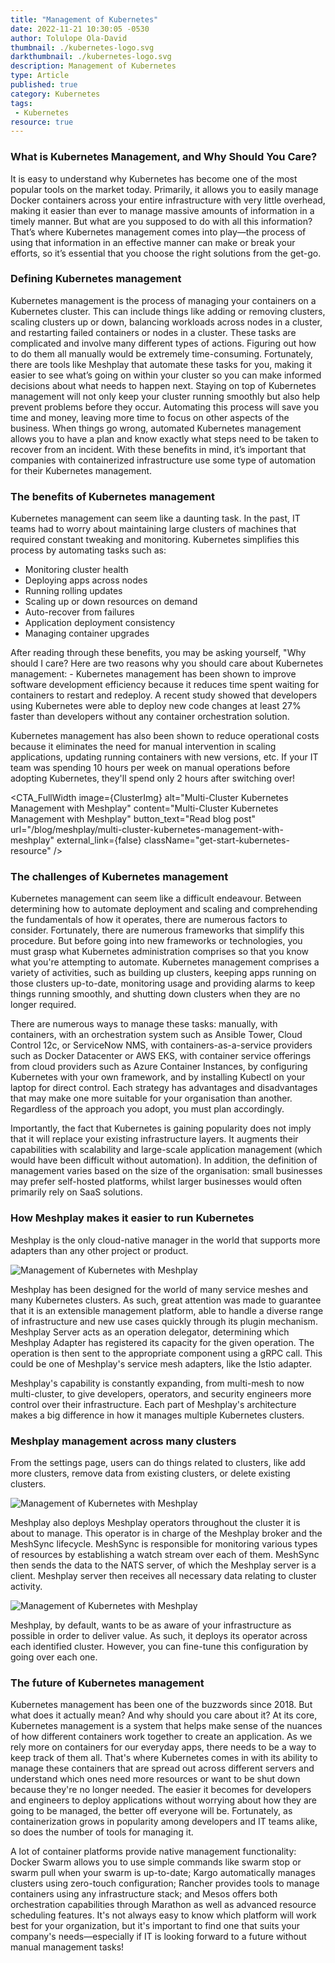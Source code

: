 ```yaml
---
title: "Management of Kubernetes"
date: 2022-11-21 10:30:05 -0530
author: Tolulope Ola-David
thumbnail: ./kubernetes-logo.svg
darkthumbnail: ./kubernetes-logo.svg
description: Management of Kubernetes
type: Article
published: true
category: Kubernetes
tags:
 - Kubernetes
resource: true
---
```


<ResourcesWrapper>
  
  <h3> What is Kubernetes Management, and Why Should You Care? </h3>
  
  <p> It is easy to understand why Kubernetes has become one of the most popular tools on the market today. Primarily, it allows you to easily manage Docker 
    containers across your entire infrastructure with very little overhead, making it easier than ever to manage massive amounts of information in a timely manner. 
    But what are you supposed to do with all this information? That’s where Kubernetes management comes into play—the process of using that information in an 
    effective manner can make or break your efforts, so it’s essential that you choose the right solutions from the get-go.
 </p>
  
  <h3> Defining Kubernetes management </h3>
  
  <p> Kubernetes management is the process of managing your containers on a Kubernetes cluster. This can include things like adding or removing clusters, scaling 
    clusters up or down, balancing workloads across nodes in a cluster, and restarting failed containers or nodes in a cluster. These tasks are complicated and 
    involve many different types of actions. Figuring out how to do them all manually would be extremely time-consuming. Fortunately, there are tools like Meshplay 
    that automate these tasks for you, making it easier to see what’s going on within your cluster so you can make informed decisions about what needs to happen 
    next. Staying on top of Kubernetes management will not only keep your cluster running smoothly but also help prevent problems before they occur. Automating this 
    process will save you time and money, leaving more time to focus on other aspects of the business. When things go wrong, automated Kubernetes management allows 
    you to have a plan and know exactly what steps need to be taken to recover from an incident. With these benefits in mind, it’s important that companies with 
    containerized infrastructure use some type of automation for their Kubernetes management.
  </p>
  
  <h3> The benefits of Kubernetes management </h3>
  
  <p> Kubernetes management can seem like a daunting task. In the past, IT teams had to worry about maintaining large clusters of machines that required constant 
    tweaking and monitoring. Kubernetes simplifies this process by automating tasks such as: 
    <ul>
      <li> Monitoring cluster health </li>
      <li> Deploying apps across nodes </li>
      <li> Running rolling updates </li>
      <li> Scaling up or down resources on demand </li>
      <li> Auto-recover from failures </li>
      <li> Application deployment consistency </li>
      <li> Managing container upgrades </li>
    </ul>
  After reading through these benefits, you may be asking yourself, "Why should I care? Here are two reasons why you should care about Kubernetes management: - 
  Kubernetes management has been shown to improve software development efficiency because it reduces time spent waiting for containers to restart and redeploy. 
  A recent study showed that developers using Kubernetes were able to deploy new code changes at least 27% faster than developers without any container orchestration 
  solution.
  </p>
  
  <p> Kubernetes management has also been shown to reduce operational costs because it eliminates the need for manual intervention in scaling applications, updating 
  running containers with new versions, etc. If your IT team was spending 10 hours per week on manual operations before adopting Kubernetes, they'll spend only 2 
  hours after switching over! </p>
  
<CTA_FullWidth 
  image={ClusterImg}
  alt="Multi-Cluster Kubernetes Management with Meshplay"
  content="Multi-Cluster Kubernetes Management with Meshplay"
  button_text="Read blog post"
  url="/blog/meshplay/multi-cluster-kubernetes-management-with-meshplay"
  external_link={false}
  className="get-start-kubernetes-resource"
/>
  
  <h3> The challenges of Kubernetes management </h3>
  
  <p> Kubernetes management can seem like a difficult endeavour. Between determining how to automate deployment and scaling and comprehending the fundamentals of 
  how it operates, there are numerous factors to consider. Fortunately, there are numerous frameworks that simplify this procedure. But before going into new 
  frameworks or technologies, you must grasp what Kubernetes administration comprises so that you know what you're attempting to automate. Kubernetes management 
  comprises a variety of activities, such as building up clusters, keeping apps running on those clusters up-to-date, monitoring usage and providing alarms to keep 
  things running smoothly, and shutting down clusters when they are no longer required. </p>
  
  <p> There are numerous ways to manage these tasks: manually, with containers, with an orchestration system such as Ansible Tower, Cloud Control 12c, or ServiceNow 
  NMS, with containers-as-a-service providers such as Docker Datacenter or AWS EKS, with container service offerings from cloud providers such as Azure Container 
  Instances, by configuring Kubernetes with your own framework, and by installing Kubectl on your laptop for direct control. Each strategy has advantages and 
  disadvantages that may make one more suitable for your organisation than another. Regardless of the approach you adopt, you must plan accordingly. </p>
  
  <p> Importantly, the fact that Kubernetes is gaining popularity does not imply that it will replace your existing infrastructure layers. It augments their 
  capabilities with scalability and large-scale application management (which would have been difficult without automation). In addition, the definition of 
  management varies based on the size of the organisation: small businesses may prefer self-hosted platforms, whilst larger businesses would often primarily rely on 
  SaaS solutions. </p>
  
  <h3> How Meshplay makes it easier to run Kubernetes </h3>
  
  <p> Meshplay is the only cloud-native manager in the world that supports more adapters than any other project or product. </p>
  
  <img src = {picture1} class="image-center" alt="Management of Kubernetes with Meshplay" />
  
  <p> Meshplay has been designed for the world of many service meshes and many Kubernetes clusters. As such, great attention was made to guarantee that it is an 
  extensible management platform, able to handle a diverse range of infrastructure and new use cases quickly through its plugin mechanism. Meshplay Server acts as an 
  operation delegator, determining which Meshplay Adapter has registered its capacity for the given operation. The operation is then sent to the appropriate component 
  using a gRPC call. This could be one of Meshplay's service mesh adapters, like the Istio adapter. </p> 
  
  <p> Meshplay's capability is constantly expanding, from multi-mesh to now multi-cluster, to give developers, operators, and security engineers more control over 
  their infrastructure. Each part of Meshplay's architecture makes a big difference in how it manages multiple Kubernetes clusters. </p>
  
  <h3> Meshplay management across many clusters </h3>
  
  <p> From the settings page, users can do things related to clusters, like add more clusters, remove data from existing clusters, or delete existing clusters. </p>
  
  <img src = {picture2} class="image-center" alt="Management of Kubernetes with Meshplay" />
  
  <p> Meshplay also deploys Meshplay operators throughout the cluster it is about to manage. This operator is in charge of the Meshplay broker and the MeshSync 
  lifecycle. MeshSync is responsible for monitoring various types of resources by establishing a watch stream over each of them. MeshSync then sends the data to the 
  NATS server, of which the Meshplay server is a client. Meshplay server then receives all necessary data relating to cluster activity. </p>
  
  <img src = {picture3} class="image-center" alt="Management of Kubernetes with Meshplay" />
  
  <p> Meshplay, by default, wants to be as aware of your infrastructure as possible in order to deliver value. As such, it deploys its operator across each identified 
  cluster. However, you can fine-tune this configuration by going over each one. </p>
  
  <h3> The future of Kubernetes management </h3>
  
  <p> Kubernetes management has been one of the buzzwords since 2018. But what does it actually mean? And why should you care about it? At its core, Kubernetes 
  management is a system that helps make sense of the nuances of how different containers work together to create an application. As we rely more on containers for 
  our everyday apps, there needs to be a way to keep track of them all. That's where Kubernetes comes in with its ability to manage these containers that are spread 
  out across different servers and understand which ones need more resources or want to be shut down because they're no longer needed. The easier it becomes for 
  developers and engineers to deploy applications without worrying about how they are going to be managed, the better off everyone will be. Fortunately, as 
  containerization grows in popularity among developers and IT teams alike, so does the number of tools for managing it. </p>
  
  <p> A lot of container platforms provide native management functionality: Docker Swarm allows you to use simple commands like swarm stop or swarm pull when your 
  swarm is up-to-date; Kargo automatically manages clusters using zero-touch configuration; Rancher provides tools to manage containers using any infrastructure 
  stack; and Mesos offers both orchestration capabilities through Marathon as well as advanced resource scheduling features. It's not always easy to know which 
  platform will work best for your organization, but it's important to find one that suits your company's needs—especially if IT is looking forward to a future 
  without manual management tasks! </p>
 
</ResourcesWrapper>
